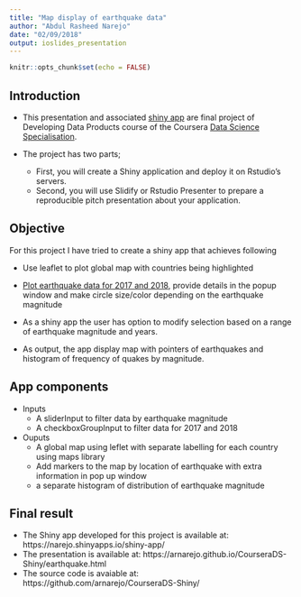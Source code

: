 ```yaml
---
title: "Map display of earthquake data"
author: "Abdul Rasheed Narejo"
date: "02/09/2018"
output: ioslides_presentation
---
```


```r
knitr::opts_chunk$set(echo = FALSE)
```

## Introduction

- This presentation and associated [shiny app](https://narejo.shinyapps.io/shiny-app/) are final project of Developing Data Products course of the Coursera [Data Science Specialisation](https://www.coursera.org/specializations/jhu-data-science).

- The project has two parts;
  - First, you will create a Shiny application and deploy it on Rstudio's servers.
  - Second, you will use Slidify or Rstudio Presenter to prepare a reproducible pitch presentation about your application.

## Objective
For this project I have tried to create a shiny app that achieves following  

- Use leaflet to plot global map with countries being highlighted  

- [Plot earthquake data for 2017 and 2018](https://earthquake.usgs.gov/earthquakes/), provide details in the popup window and make circle size/color depending on the earthquake magnitude  

- As a shiny app the user has option to modify selection based on a range of earthquake magnitude and years.  

- As output, the app display map with pointers of earthquakes and histogram of frequency of quakes by magnitude.  

## App components
- Inputs  
    - A sliderInput to filter data by earthquake magnitude
    - A checkboxGroupInput to filter data for 2017 and 2018

- Ouputs  
    - A global map using leflet with separate labelling for each country using maps library
    - Add markers to the map by location of earthquake with extra information in pop up window
    - a separate histogram of distribution of earthquake magnitude
    
## Final result
- The Shiny app developed for this project is available at: https://narejo.shinyapps.io/shiny-app/
- The presentation is available at: https://arnarejo.github.io/CourseraDS-Shiny/earthquake.html
- The source code is avaiable at: https://github.com/arnarejo/CourseraDS-Shiny/
